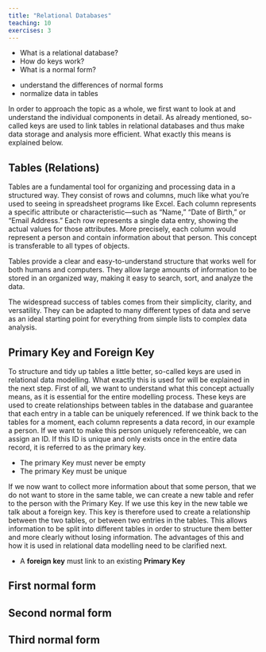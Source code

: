 ```yaml
---
title: "Relational Databases"
teaching: 10
exercises: 3
---
```


:::::::::::::::::::::::::::::::::::::: questions

- What is a relational database?
- How do keys work?
- What is a normal form?

::::::::::::::::::::::::::::::::::::::::::::::::

::::::::::::::::::::::::::::::::::::: objectives

- understand the differences of normal forms
- normalize data in tables

::::::::::::::::::::::::::::::::::::::::::::::::

In order to approach the topic as a whole, we first want to look at and understand the individual components in detail. 
As already mentioned, so-called keys are used to link tables in relational databases and thus make data storage and analysis more efficient. What exactly this means is explained below.

## Tables (Relations)

Tables are a fundamental tool for organizing and processing data in a structured way. 
They consist of rows and columns, much like what you're used to seeing in spreadsheet programs like Excel. Each column represents a specific attribute or characteristic—such as “Name,” “Date of Birth,” or “Email Address.” 
Each row represents a single data entry, showing the actual values for those attributes. More precisely, each column would represent a person and contain information about that person. This concept is transferable to all types of objects.

Tables provide a clear and easy-to-understand structure that works well for both humans and computers. They allow large amounts of information to be stored in an organized way, making it easy to search, sort, and analyze the data.

The widespread success of tables comes from their simplicity, clarity, and versatility. They can be adapted to many different types of data and serve as an ideal starting point for everything from simple lists to complex data analysis.


## Primary Key and Foreign Key

To structure and tidy up tables a little better, so-called keys are used in relational data modelling. What exactly this is used for will be explained in the next step. First of all, 
we want to understand what this concept actually means, as it is essential for the entire modelling process. These keys are used to create relationships between tables in the database 
and guarantee that each entry in a table can be uniquely referenced. If we think back to the tables for a moment, each column represents a data record, in our example a person. 
If we want to make this person uniquely referenceable, we can assign an ID. If this ID is unique and only exists once in the entire data record, it is referred to as the primary key.

::::::::::::::::::::::::::::::::::::: keypoints

- The primary Key must never be empty
- The primary Key must be unique

::::::::::::::::::::::::::::::::::::::::::::::::

If we now want to collect more information about that some person, that we do not want to store in the same table, we can create a new table and refer to the person with the Primary Key. If we use this key in the new table
we talk about a foreign key. This key is therefore used to create a relationship between the two tables, or between two entries in the tables. This allows information to be split into different tables in order to structure them better and more clearly without losing information. 
The advantages of this and how it is used in relational data modelling need to be clarified next.

::::::::::::::::::::::::::::::::::::: keypoints

- A **foreign key** must link to an existing **Primary Key**

::::::::::::::::::::::::::::::::::::::::::::::::


## First normal form


## Second normal form


## Third normal form